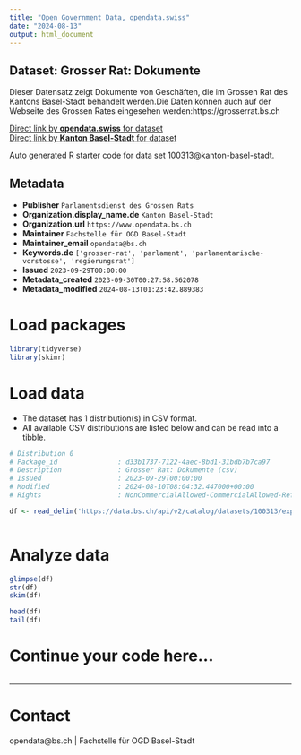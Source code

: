 ```yaml
---
title: "Open Government Data, opendata.swiss"
date: "2024-08-13"
output: html_document
---
```


## Dataset: Grosser Rat: Dokumente

Dieser Datensatz zeigt Dokumente von Geschäften, die im Grossen Rat des Kantons Basel-Stadt behandelt werden.Die Daten können auch auf der Webseite des Grossen Rates eingesehen werden:https://grosserrat.bs.ch

[Direct link by **opendata.swiss** for dataset](https://opendata.swiss/de/dataset/grosser-rat-dokumente)<br>
[Direct link by **Kanton Basel-Stadt** for dataset](https://data.bs.ch/explore/dataset/100313/)

Auto generated R starter code for data set 100313@kanton-basel-stadt.

## Metadata

- **Publisher** `Parlamentsdienst des Grossen Rats`
- **Organization.display_name.de** `Kanton Basel-Stadt`
- **Organization.url** `https://www.opendata.bs.ch`
- **Maintainer** `Fachstelle für OGD Basel-Stadt`
- **Maintainer_email** `opendata@bs.ch`
- **Keywords.de** `['grosser-rat', 'parlament', 'parlamentarische-vorstosse', 'regierungsrat']`
- **Issued** `2023-09-29T00:00:00`
- **Metadata_created** `2023-09-30T00:27:58.562078`
- **Metadata_modified** `2024-08-13T01:23:42.889383`


# Load packages

```r

library(tidyverse)
library(skimr)

```

# Load data

-   The dataset has 1 distribution(s) in CSV format.
-   All available CSV distributions are listed below and can be read into a tibble.

```r

# Distribution 0
# Package_id               : d33b1737-7122-4aec-8bd1-31bdb7b7ca97
# Description              : Grosser Rat: Dokumente (csv)
# Issued                   : 2023-09-29T00:00:00
# Modified                 : 2024-08-10T08:04:32.447000+00:00
# Rights                   : NonCommercialAllowed-CommercialAllowed-ReferenceRequired

df <- read_delim('https://data.bs.ch/api/v2/catalog/datasets/100313/exports/csv?use_labels=true')



```

# Analyze data

```r

glimpse(df)
str(df)
skim(df)

head(df)
tail(df)

```

# Continue your code here...

```r

```

------------------------------------------------------------------------

# Contact

opendata@bs.ch | Fachstelle für OGD Basel-Stadt
